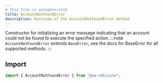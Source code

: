 ```yaml
---
# This file is autogenerated
title: AccountNotFoundError
description: Overview of the AccountNotFoundError method
---
```


Constructor for initializing an error message indicating that an account could not be found to execute the specified action.
:::note
`AccountNotFoundError` extends `BaseError`, see the docs for BaseError for all supported methods.
:::

## Import

```ts
import { AccountNotFoundError } from "@aa-sdk/core";
```
